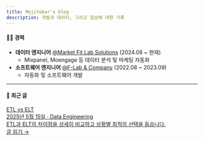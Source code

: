 ```yaml
---
title: Mojitobar's blog
description: 개발과 데이터, 그리고 일상에 대한 기록
---
```



#### 👨‍💻 경력

- **데이터 엔지니어** [@Market Fit Lab Solutions](https://www.mfitlab.com/solutions) (2024.08 ~ 현재)
  - Mixpanel, Moengage 등 데이터 분석 및 마케팅 자동화
- **소프트웨어 엔지니어** [@F-Lab & Company](https://f-lab.kr/) (2022.08 ~ 2023.09)
  - 자동화 및 소프트웨어 개발

---

#### 📄 최근 글

<div className="recent-posts">
  <a className="recent-post" href="/tech/data-engineering/">
    <div className="recent-post-content">
      <div className="recent-post-title">ETL vs ELT</div>
      <div className="recent-post-meta">2025년 5월 15일 · Data Engineering</div>
      <div className="recent-post-desc">
        ETL과 ELT의 차이점을 상세히 비교하고 상황별 최적의 선택을 돕습니다.
      </div>
      <div className="recent-post-action">글 읽기 →</div>
    </div>
  </a>
</div>
